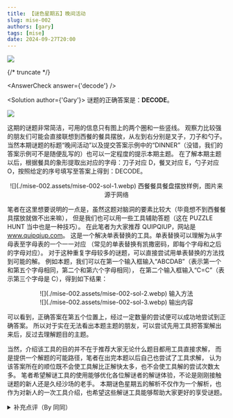 ```yaml
---
title: 【谜色星期五】晚间活动
slug: mise-002
authors: [gary]
tags: [mise]
date: 2024-09-27T20:00
---
```


![](./mise-002.assets/mise-002.webp)

{/* truncate */}

<AnswerCheck answer={'decode'} />

<Solution author={'Gary'}>
谜题的正确答案是：**DECODE**。

![](./mise-002.assets/mise-002-sol.webp)

这期的谜题非常简洁，可用的信息只有图上的两个圈和一些竖线。
观察力比较强的朋友们可能会直接联想到西餐的餐具摆放，从左到右分别是叉子，刀子和勺子。
当然本期谜题的标题“晚间活动”以及提交答案示例中的“DINNER”（没错，我们的答案示例可不是随便乱写的）也可以一定程度的提示本期主题。
在了解本期主题以后，根据餐具的象形提取出对应的字母：刀子对应 D，餐叉对应 E，勺子对应 O，按照给定的序号填写至答案上得到：DECODE。

<center>
  ![](./mise-002.assets/mise-002-sol-1.webp)
  <ImgCaption>西餐餐具餐盘摆放样例，图片来源于网络</ImgCaption>
</center>

笔者在这里想要说明的一点是，虽然这题对脑洞的要素比较大（毕竟想不到西餐餐具摆放就做不出来嘛），
但是我们也可以用一些工具辅助答题（这在 PUZZLE HUNT 当中也是一种技巧）。
在此笔者为大家推荐 QUIPQIUP，网站是 <a href="https://www.quipqiup.com">www.quipqiup.com</a>。
这是一个解决单表替换的工具。单表替换可以理解为从字母表至字母表的一个一一对应
（常见的单表替换有凯撒密码，即每个字母和之后的字母对应）。
对于这种重复字母较多的谜题，可以直接尝试用单表替换的方法找到可能的解。
例如本题，我们可以在第一个输入框输入“ABCDAB”（表示第一个和第五个字母相同，第二个和第六个字母相同），
在第二个输入框输入“C=C”（表示第三个字母是 C），得到如下结果：

<center>
  ![](./mise-002.assets/mise-002-sol-2.webp)
  <ImgCaption>输入方法</ImgCaption>
</center>

<center>
  ![](./mise-002.assets/mise-002-sol-3.webp)
  <ImgCaption>输出内容</ImgCaption>
</center>

可以看到，正确答案在第五个位置上，经过一定数量的尝试便可以成功地尝试到正确答案。
所以对于实在无法看出本题主题的朋友，可以尝试先用工具把答案解出来后，反过去理解题目的主题。

当然，介绍该工具的目的并不在于推荐大家无论什么题目都用工具直接求解，
而是提供一个解题的可能路径，笔者在出完本题以后自己也尝试了工具求解，
认为该答案所在的顺位既不会使工具解比正解快太多，也不会使工具解的尝试次数太多。
笔者希望解谜工具的使用能够优化各位解谜者的解谜体验，不论是刚刚接触谜题的新人还是久经沙场的老手。
本期谜色星期五的解析不仅作为一个解析，也作为对新人的一次工具介绍，也希望这些解谜工具能够帮助大家更好的享受谜题。

</Solution>

<details>
    <summary>补充点评（By 同同）</summary>

    正如上文所说，这一期谜题用简单的几个图形就表现了西餐餐具摆放的场景，并用不同的餐具头的形状来表示 E，D，O 三个字母。
    原题中数字 1 即为 E，2 即为 D，3 即为 O。数字的旋转和字母的旋转相对应，可以通过从正确的方向看向数字来得到字母的准确形状。

    然而，想要单从两个同心圆和几根竖线就看出端倪相当困难。
    比如我在内测的时候，在得到提示以前也是什么都没看出来。
    而另一方面，如果光明正大地提示“吃饭”或者“餐厅”之类的词，被人一上来就想到了 trick，这道好题就又会变得相当简单无聊。
    为了避免大家毫无头绪，同时避免浪费这道题的设计，我最终采用了在答案示例里暗藏提示“dinner”的方法。
    标题“晚间活动”指的是晚饭。希望能通过这种暗示的方法，使得大家虽然没有受到明确的提示，
    但能在潜意识里把这道题和“dinner”联系起来。不知道这样的设计有没有实现这个目的。

    <center>
        ![](./mise-002.assets/mise-002-sol-4.webp)
        <ImgCaption>显然不可能所有人都意识到了这一点</ImgCaption>
    </center>

    另外，似乎有搞错了刀叉和勺子顺序的错误答案。在网上搜索西餐餐具摆放顺序时，“叉子 盘子 刀 勺子”的顺序应该是最多见的。
    另外，还有一处细节可以帮助纠正，那就是 D 的刀柄略微偏右，说明对应餐具的头应该不具有对称性，因此是最适合刀的位置。

    本次的正确答案也可以通过解谜工具暴力枚举得到，使得即使没看懂图片也有机会做出题目。
    事实上，从后台的提交记录来看，这样做的人并不在少数。
    暴力尝试从来都不可耻，是解谜中常用的策略技巧，可以用于跳过解谜中没有理解或过于繁琐的步骤。
    借此机会向各位尚不了解这些工具的同学们加以介绍，一定程度上也是设计此题的目的之一。
    另一个常用的工具是 <a href="https://nutrimatic.org/2024/">nutrimatic.org</a>，也许你会在今后常常用到它。
    不过，如果是有趣的题目，还是建议至少了解一下官方正解的方案，以免丧失解谜本身的乐趣。

</details>
